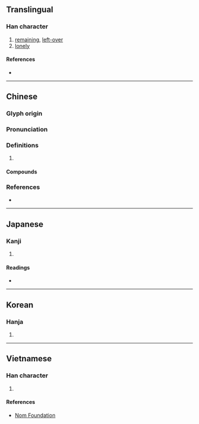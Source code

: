 {{character info/new}}
{{also|孓|子|才|扌}}
==Translingual==
{{stroke order|type=animate}}

===Han character===
{{Han char|rn=39|rad=子|as=00|sn=3|var=1|four=17407|canj=NNM}}

# [[remaining]], [[left-over]]
# [[lonely]]

====References====
* {{Han ref|kx=0277.070|dkj=06931|dj=0544.010|hdz=21008.010|uh=5B51|ud=23377|bh=A46D|bd=42093}}

----

==Chinese==
{{zh-forms}}

===Glyph origin===
{{Han etym}}

===Pronunciation===
{{zh-pron
|m=jié
|c=kit3,git3
|mn=khiat
|mc=y
|oc=y
|cat=a
}}

===Definitions===
{{zh-hanzi}}

# {{rfdef|zh}}

====Compounds====
{{zh-der|孑孑|孑孓|孑然|孑然一身|孑然無依|孑立|孑義|孑身|孑遺|孤孑|殆無孑遺|無復孑遺|煢孑|煢煢孑立|煦仁孑義|矯孑|靡有孑遺}}

===References===
* {{R:yue:Hanzi}}

----

==Japanese==

===Kanji===
{{ja-kanji|grade=9|rs=子00}}

# {{defn|lang=ja|sort=子00}}

====Readings====
* {{ja-readings|on=[[げつ]] (getsu), [[けつ]] (ketsu)|kun=[[ひとり]] (hitori)}}

----

==Korean==

===Hanja===
{{ko-hanja|hangeul=혈|rv=hyeol|mr=hyŏl}}

# {{defn|lang=ko|sort=子00}}

----

==Vietnamese==

===Han character===
{{vi-readings|rs=子00|hanviet=két}}

# {{defn|lang=vi|sort=子00}}

====References====
* [http://nomfoundation.org/common/nom_details.php?codepoint=5b51 Nom Foundation]